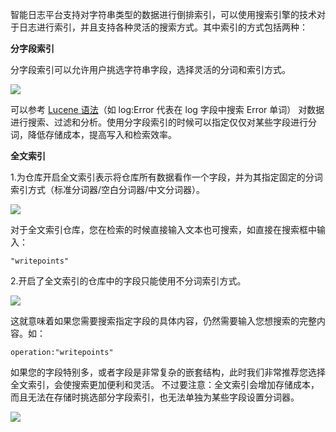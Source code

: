 智能日志平台支持对字符串类型的数据进行倒排索引，可以使用搜索引擎的技术对于日志进行索引，并且支持各种灵活的搜索方式。其中索引的方式包括两种：

**分字段索引**

分字段索引可以允许用户挑选字符串字段，选择灵活的分词和索引方式。

![](https://pandora-kibana.qiniu.com/field_index.png)

可以参考 [Lucene 语法](/insight/manual/4871/search-syntax)（如 log:Error 代表在 log 字段中搜索 Error 单词）
对数据进行搜索、过滤和分析。使用分字段索引的时候可以指定仅仅对某些字段进行分词，降低存储成本，提高写入和检索效率。

**全文索引**

1.为仓库开启全文索引表示将仓库所有数据看作一个字段，并为其指定固定的分词索引方式（标准分词器/空白分词器/中文分词器）。

![](https://pandora-kibana.qiniu.com/context_index.png)

对于全文索引仓库，您在检索的时候直接输入文本也可搜索，如直接在搜索框中输入：

```
"writepoints"
```

2.开启了全文索引的仓库中的字段只能使用不分词索引方式。

![](https://pandora-kibana.qiniu.com/bufenci.png)

这就意味着如果您需要搜索指定字段的具体内容，仍然需要输入您想搜索的完整内容。如：

```
operation:"writepoints"
```

如果您的字段特别多，或者字段是非常复杂的嵌套结构，此时我们非常推荐您选择全文索引，会使搜索更加便利和灵活。
不过要注意：全文索引会增加存储成本，而且无法在存储时挑选部分字段索引，也无法单独为某些字段设置分词器。
 
![](https://pandora-kibana.qiniu.com/logdb/%E5%85%A8%E6%96%87%E7%B4%A2%E5%BC%95.png)
